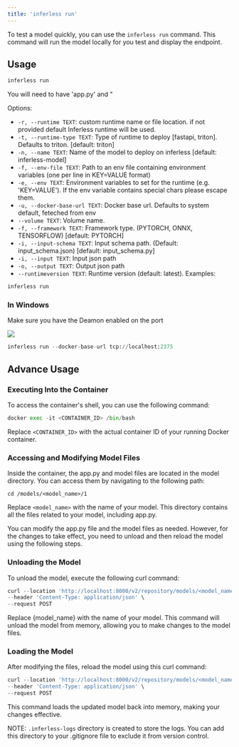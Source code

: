 ```yaml
---
title: 'inferless run'
---
```


To test a model quickly, you can use the `inferless run` command. This command will run the model locally for you test and display the endpoint.

## Usage

```python
inferless run
```

You will need to have 'app.py' and "

Options:

- `-r, --runtime TEXT`: custom runtime name or file location. if not provided default Inferless runtime will be used.
- `-t, --runtime-type TEXT`: Type of runtime to deploy [fastapi, triton]. Defaults to triton.  [default: triton]
- `-n, --name TEXT`: Name of the model to deploy on inferless  [default: inferless-model]
- `-f, --env-file TEXT`: Path to an env file containing environment variables (one per line in KEY=VALUE format)
- `-e, --env TEXT`: Environment variables to set for the runtime (e.g. 'KEY=VALUE'). If the env variable contains special chars please escape them.
- `-u, --docker-base-url TEXT`: Docker base url. Defaults to system default, feteched from env
- `--volume TEXT`: Volume name.
- `-f, --framework TEXT`: Framework type. (PYTORCH, ONNX, TENSORFLOW)  [default: PYTORCH]
- `-i, --input-schema TEXT`: Input schema path. (Default: input_schema.json)  [default: input_schema.py]
- `-i, --input TEXT`: Input json path
- `-o, --output TEXT`: Output json path
- `--runtimeversion TEXT`: Runtime version (default: latest).
Examples:

```python
inferless run
```

### In Windows

Make sure you have the Deamon enabled on the port

![](/images/docker-1.png)

```python
inferless run --docker-base-url tcp://localhost:2375
```

## Advance Usage

### Executing Into the Container

To access the container's shell, you can use the following command:

```python
docker exec -it <CONTAINER_ID> /bin/bash
```

Replace `<CONTAINER_ID>` with the actual container ID of your running Docker container.

### Accessing and Modifying Model Files

Inside the container, the app.py and model files are located in the model directory. You can access them by navigating to the following path:

`cd /models/<model_name>/1`

Replace `<model_name>` with the name of your model. This directory contains all the files related to your model, including app.py.

You can modify the app.py file and the model files as needed. However, for the changes to take effect, you need to unload and then reload the model using the following steps.

### Unloading the Model

To unload the model, execute the following curl command:

```python
curl --location 'http://localhost:8000/v2/repository/models/<model_name>/unload' \
--header 'Content-Type: application/json' \
--request POST
```

Replace {model_name} with the name of your model. This command will unload the model from memory, allowing you to make changes to the model files.

### Loading the Model

After modifying the files, reload the model using this curl command:

```python
curl --location 'http://localhost:8000/v2/repository/models/<model_name>/load' \
--header 'Content-Type: application/json' \
--request POST
```

This command loads the updated model back into memory, making your changes effective.

NOTE: `.inferless-logs` directory is created to store the logs. You can add this directory to your .gitignore file to exclude it from version control.
